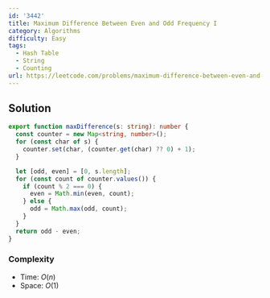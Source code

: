 ```yaml
---
id: '3442'
title: Maximum Difference Between Even and Odd Frequency I
category: Algorithms
difficulty: Easy
tags:
  - Hash Table
  - String
  - Counting
url: https://leetcode.com/problems/maximum-difference-between-even-and-odd-frequency-i
---
```


## Solution

```typescript filename="solution.ts" copy
export function maxDifference(s: string): number {
  const counter = new Map<string, number>();
  for (const char of s) {
    counter.set(char, (counter.get(char) ?? 0) + 1);
  }

  let [odd, even] = [0, s.length];
  for (const count of counter.values()) {
    if (count % 2 === 0) {
      even = Math.min(even, count);
    } else {
      odd = Math.max(odd, count);
    }
  }
  return odd - even;
}
```

### Complexity

- Time: $O(n)$
- Space: $O(1)$
